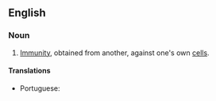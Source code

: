 ==English==
{{wikipedia}}

===Noun===
{{en-noun|alloimmunities}}
# {{label|en|pathology}} [[immunity|Immunity]], obtained from another, against one's own [[cell]]s.

====Translations====
{{trans-top|immune response to foreign antigens from members of the same species}}
* Portuguese: {{t|pt|aloimunidade|f}}
{{trans-mid}}
{{trans-bottom}}